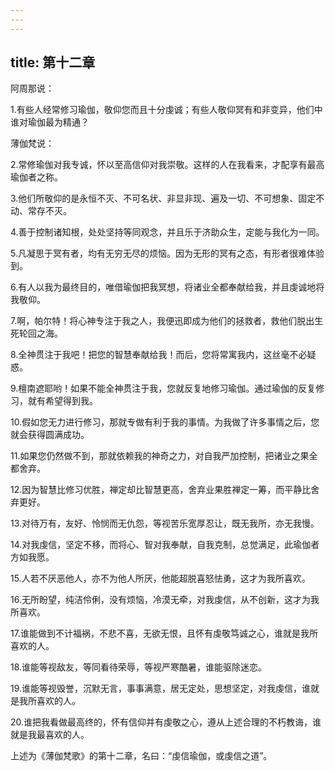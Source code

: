 ```yaml
---
---
---
```

title: 第十二章
---



阿周那说：

1.有些人经常修习瑜伽，敬仰您而且十分虔诚；有些人敬仰冥有和非变异，他们中谁对瑜伽最为精通？

薄伽梵说：

2.常修瑜伽对我专诚，怀以至高信仰对我崇敬。这样的人在我看来，才配享有最高瑜伽者之称。

3.他们所敬仰的是永恒不灭、不可名状、非显非现、遍及一切、不可想象、固定不动、常存不灭。

4.善于控制诸知根，处处坚持等同观念，并且乐于济助众生，定能与我化为一同。

5.凡凝思于冥有者，均有无穷无尽的烦恼。因为无形的冥有之态，有形者很难体验到。

6.有人以我为最终目的，唯借瑜伽把我冥想，将诸业全都奉献给我，并且虔诚地将我敬仰。

7.啊，帕尔特！将心神专注于我之人，我便迅即成为他们的拯救者，救他们脱出生死轮回之海。

8.全神贯注于我吧！把您的智慧奉献给我！而后，您将常寓我内，这丝毫不必疑惑。

9.檀南遮耶哟！如果不能全神贯注于我，您就反复地修习瑜伽。通过瑜伽的反复修习，就有希望得到我。

10.假如您无力进行修习，那就专做有利于我的事情。为我做了许多事情之后，您就会获得圆满成功。

11.如果您仍然做不到，那就依赖我的神奇之力，对自我严加控制，把诸业之果全都舍弃。

12.因为智慧比修习优胜，禅定却比智慧更高，舍弃业果胜禅定一筹，而平静比舍弃更好。

13.对待万有，友好、怜悯而无仇怨，等视苦乐宽厚忍让，既无我所，亦无我慢。

14.对我虔信，坚定不移，而将心、智对我奉献，自我克制，总觉满足，此瑜伽者方如我愿。

15.人若不厌恶他人，亦不为他人所厌，他能超脱喜怒怯勇，这才为我所喜欢。

16.无所盼望，纯洁伶俐，没有烦恼，冷漠无牵，对我虔信，从不创新，这才为我所喜欢。

17.谁能做到不计福祸，不悲不喜，无欲无恨，且怀有虔敬笃诚之心，谁就是我所喜欢的人。

18.谁能等视敌友，等同看待荣辱，等视严寒酷暑，谁能驱除迷恋。

19.谁能等视毁誉，沉默无言，事事满意，居无定处，思想坚定，对我虔信，谁就是我所喜欢的人。

20.谁把我看做最高终的，怀有信仰并有虔敬之心，遵从上述合理的不朽教诲，谁就是我最喜欢的人。

上述为《薄伽梵歌》的第十二章，名曰：“虔信瑜伽，或虔信之道”。